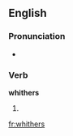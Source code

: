 ==English==

===Pronunciation===
* {{homophones|lang=en|wither}}

===Verb===
'''whithers'''

# {{third-person singular of|whither}}

[[fr:whithers]]